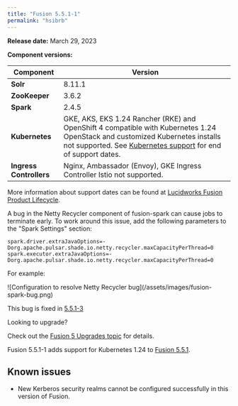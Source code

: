 ```yaml
---
title: "Fusion 5.5.1-1"
permalink: "hsibrb"
---
```


**Release date:** March 29, 2023

**Component versions:**

| Component | Version |
| --- | --- |
| **Solr** | 8.11.1 |
| **ZooKeeper** | 3.6.2 |
| **Spark** | 2.4.5 |
| **Kubernetes** | GKE, AKS, EKS 1.24  Rancher (RKE) and OpenShift 4 compatible with Kubernetes 1.24  OpenStack and customized Kubernetes installs not supported.  See [Kubernetes support](/policies/7shln5/lucidworks-version-support-lifecycle#kubernetes-support) for end of support dates. |
| **Ingress Controllers** | Nginx, Ambassador (Envoy), GKE Ingress Controller  Istio not supported. |

More information about support dates can be found at [Lucidworks Fusion Product Lifecycle](/policies/7shln5/lucidworks-version-support-lifecycle).

<Warning>
A bug in the Netty Recycler component of fusion-spark can cause jobs to terminate early. To work around this issue, add the following parameters to the "Spark Settings" section:

```
spark.driver.extraJavaOptions=-Dorg.apache.pulsar.shade.io.netty.recycler.maxCapacityPerThread=0
spark.executor.extraJavaOptions=-Dorg.apache.pulsar.shade.io.netty.recycler.maxCapacityPerThread=0
```

For example:

<Frame>![Configuration to resolve Netty Recycler bug](/assets/images/fusion-spark-bug.png)</Frame>

This bug is fixed in [5.5.1-3](/fusion/5.9/zgxf2l/fusion-5-5-1-3)
</Warning>

<Tip>
Looking to upgrade?

Check out the [Fusion 5 Upgrades topic](/how-to/upgrade-fusion-5/3svmoc/fusion-5-upgrades) for details.
</Tip>

Fusion 5.5.1-1 adds support for Kubernetes 1.24 to [Fusion 5.5.1](/fusion/5.5/drg5sz/fusion-5-5-1).

## Known issues

* New Kerberos security realms cannot be configured successfully in this version of Fusion.
